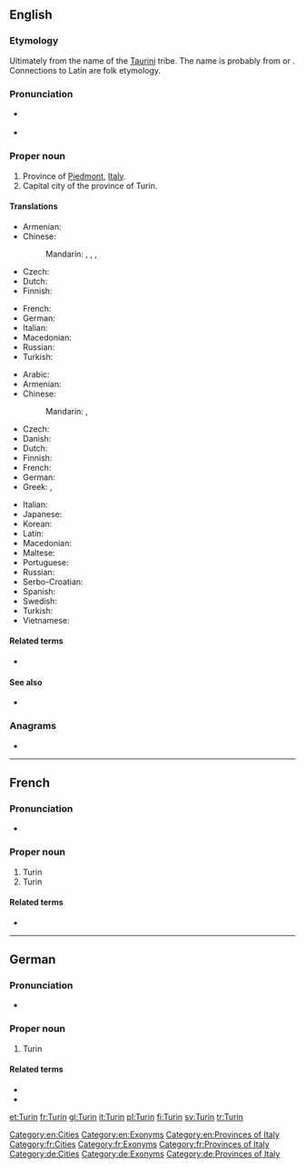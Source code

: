 {{also|Turín|tuřín}}

==English==
{{wikipedia|Turin}}

===Etymology===
Ultimately from the name of the [[w:Taurini|Taurini]] tribe. The name is probably from {{etyl|cel-pro|en}} {{m|cel-pro|*tur||water}} or {{m|cel-pro|*tauro||mountain}}. Connections to Latin {{m|la|taurus||bull}} are folk etymology.

===Pronunciation===
* {{a|UK}} {{IPA|/tjɜː(ɹ)ˈɪn/|lang=en}}
* {{rhymes|ɪn|lang=en}}

===Proper noun===
{{en-proper noun}}

# Province of [[Piedmont]], [[Italy]].
# Capital city of the province of Turin.

====Translations====
{{trans-top|province}}
* Armenian: {{t|hy|Թուրին}}
* Chinese:
*: Mandarin: {{t|cmn|托里諾}}, {{t|cmn|托里诺|tr=Tuōlǐnuò|sc=Hani}}, {{t|cmn|杜林|tr=Dùlín|sc=Hani}}, {{t+|cmn|都靈|tr=Dūlíng|sc=Hani}}
* Czech: {{t+|cs|Turín|m}}
* Dutch: {{t+|nl|Turijn}}
* Finnish: {{t+|fi|Torino}}
{{trans-mid}}
* French: {{t+|fr|Turin}}
* German: {{t|de|Turin}}
* Italian: {{t+|it|Torino}}
* Macedonian: {{t|mk|Торино|n|tr=Toríno}}
* Russian: {{t+|ru|Тури́н}}
* Turkish: {{t+|tr|Torino}}
{{trans-bottom}}

{{trans-top|city}}
* Arabic: {{t|ar|تُورِينُو|m|tr=turīnū}}
* Armenian: {{t|hy|Թուրին}}
* Chinese:
*: Mandarin: {{t|cmn|杜林|tr=Dùlín|sc=Hani}}, {{t+|cmn|都靈|tr=Dūlíng|sc=Hani}}
* Czech: {{t+|cs|Turín|m}}
* Danish: {{t|da|Torino|c}}
* Dutch: {{t+|nl|Turijn}}
* Finnish: {{t+|fi|Torino}}
* French: {{t+|fr|Turin|f}}
* German: {{t|de|Turin|n}}
* Greek: {{t+|el|Τορίνο|n|sc=Grek}}, {{t|el|Τουρίνο|n|sc=Grek}}
{{trans-mid}}
* Italian: {{t+|it|Torino|f}}
* Japanese: {{t|ja|トリノ|tr=Torino}}
* Korean: {{t|ko|토리노|tr=Torino|sc=Kore}}
* Latin: {{t|la|Augusta Taurinorum|f}}
* Macedonian: {{t|mk|Торино|n|tr=Toríno}}
* Maltese: {{t|mt|Turin}}
* Portuguese: {{t|pt|Turim|f}}
* Russian: {{t+|ru|Тури́н|m}}
* Serbo-Croatian: {{t|sh|Torino}}
* Spanish: {{t+|es|Turín|m}}
* Swedish: {{t+|sv|Turin}}
* Turkish: {{t+|tr|Torino}}
* Vietnamese: {{t|vi|Torino}}
{{trans-bottom}}

====Related terms====
* {{l|en|Turinese}}

====See also====
* {{l|en|Torino}}

===Anagrams===
* {{l|en|rutin}}

[[Category:en:Cities]]
[[Category:en:Exonyms]]
[[Category:en:Provinces of Italy]]

----

==French==
{{wikipedia|Turin|lang=fr}}

===Pronunciation===
* {{IPA|/tyʁɛ̃/|lang=fr}}

===Proper noun===
{{fr-proper noun}}

# Turin {{gloss|province}}
# Turin {{gloss|city}}

====Related terms====
* {{l|fr|Turinois}}

[[Category:fr:Cities]]
[[Category:fr:Exonyms]]
[[Category:fr:Provinces of Italy]]

----

==German==

===Pronunciation===
* {{IPA|/tuˈriːn/|lang=de}}

===Proper noun===
{{head|de|proper noun}}

# Turin

====Related terms====
* {{l|de|Turiner}}
* {{l|de|turinisch}}

[[Category:de:Cities]]
[[Category:de:Exonyms]]
[[Category:de:Provinces of Italy]]

[[et:Turin]]
[[fr:Turin]]
[[gl:Turin]]
[[it:Turin]]
[[pl:Turin]]
[[fi:Turin]]
[[sv:Turin]]
[[tr:Turin]]
